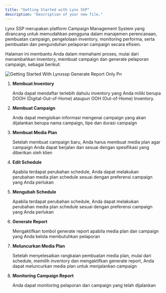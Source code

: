 ```yaml
---
title: "Getting Started with Lynx SSP"
description: "Description of your new file."
---
```


<p class="text-md text-justify">
Lynx SSP merupakan platform Campaign Management System yang dirancang untuk memudahkan pengguna dalam manajemen perencanaan, pembuatan campaign, pengelolaan inventory, monitoring performa, serta pembuatan dan pengunduhan pelaporan campaign secara efisien.

Halaman ini membantu Anda dalam memahami proses, mulai dari menambahkan inventory, membuat campaign dan generate pelaporan campaign, sebagai berikut:

</p>

![Getting Started With Lynxssp Generate Report Only Pn](/images/getting-started-with-lynxssp-generate-report-only.png)

 1. **Membuat Inventory**

    <div class="text-sm">
    Anda dapat mendaftar terlebih dahulu inventory yang Anda miliki berupa DOOH (Digital-Out-of-Home) ataupun OOH (Out-of-Home) Inventory.

    </div>

    <Card title="Membuat DOOH (Digital-Out-of-Home) Inventory">
      
    </Card>
    <Card title="Membuat OOH (Out-of-Home) Inventory" iconType="regular">
      
    </Card>
 4. **Membuat Campaign**

    <div class="text-sm">
    Anda dapat mengisikan informasi mengenai campaign yang akan dijalankan berupa nama campaign, tipe dan durasi campaign

    </div>
 4. **Membuat Media Plan**

    <div class="text-sm">
    Setelah membuat campaign baru, Anda harus membuat media plan agar campaign Anda dapat berjalan dan sesuai dengan spesifikasi yang diberikan oleh klien

    </div>
 6. **Edit Schedule**

    <div class="text-sm">
    Apabila terdapat perubahan schedule, Anda dapat melakukan perubahan media plan schedule sesuai dengan preferensi campaign yang Anda perlukan

    </div>
 6. **Mengubah Schedule**

    <div class="text-sm">
    Apabila terdapat perubahan schedule, Anda dapat melakukan perubahan media plan schedule sesuai dengan preferensi campaign yang Anda perlukan

    </div>
 8. **Generate Report**

    <div class="text-sm">
    Mengaktifkan tombol generate report apabila media plan dan campaign yang Anda kelola membutuhkan pelaporan

    </div>
 8. **Meluncurkan Media Plan**

    <div class="text-sm">
    Setelah menyelesaikan rangkaian pembuatan media plan, mulai dari schedule, memilih inventory dan mengaktifkan generate report, Anda dapat meluncurkan media plan untuk menjalankan campaign

    </div>
10. **Monitoring Campaign Report**

    <div class="text-sm">
    Anda dapat monitoring pelaporan dari campaign yang telah dijalankan

    </div>

    <Card title=" Download Pelaporan Campaign">
      
    </Card>
    <Card title="Membagikan Pelaporan Campaign">
      
    </Card>
    <Card title="Mengakses Pelaporan Campaign">
      
    </Card>